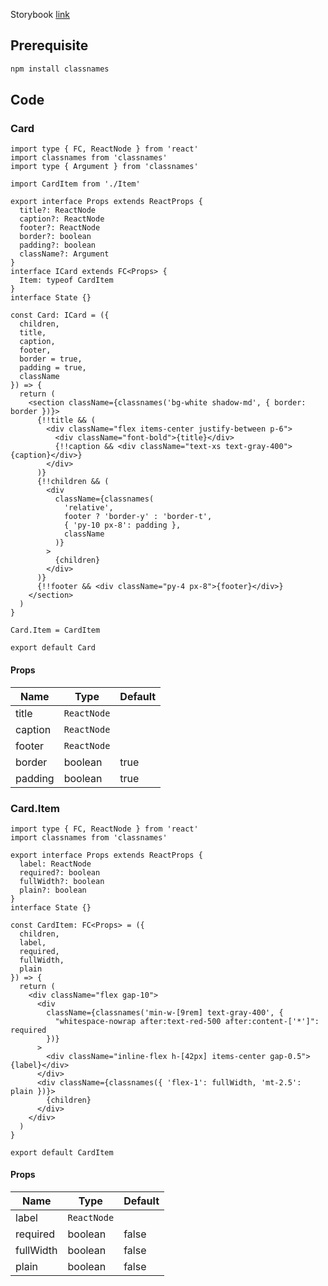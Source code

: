 
Storybook [link](https://components.kidow.me/?path=/story/data-display-card--default)

## Prerequisite

```bash npm2yarn
npm install classnames
```

## Code

### Card

```tsx title="components/Card/index.tsx"
import type { FC, ReactNode } from 'react'
import classnames from 'classnames'
import type { Argument } from 'classnames'

import CardItem from './Item'

export interface Props extends ReactProps {
  title?: ReactNode
  caption?: ReactNode
  footer?: ReactNode
  border?: boolean
  padding?: boolean
  className?: Argument
}
interface ICard extends FC<Props> {
  Item: typeof CardItem
}
interface State {}

const Card: ICard = ({
  children,
  title,
  caption,
  footer,
  border = true,
  padding = true,
  className
}) => {
  return (
    <section className={classnames('bg-white shadow-md', { border: border })}>
      {!!title && (
        <div className="flex items-center justify-between p-6">
          <div className="font-bold">{title}</div>
          {!!caption && <div className="text-xs text-gray-400">{caption}</div>}
        </div>
      )}
      {!!children && (
        <div
          className={classnames(
            'relative',
            footer ? 'border-y' : 'border-t',
            { 'py-10 px-8': padding },
            className
          )}
        >
          {children}
        </div>
      )}
      {!!footer && <div className="py-4 px-8">{footer}</div>}
    </section>
  )
}

Card.Item = CardItem

export default Card
```

#### Props

| Name    | Type        | Default |
| ------- | ----------- | ------- |
| title   | `ReactNode` |         |
| caption | `ReactNode` |         |
| footer  | `ReactNode` |         |
| border  | boolean     | true    |
| padding | boolean     | true    |

### Card.Item

```tsx title="components/Card/Item/index.tsx"
import type { FC, ReactNode } from 'react'
import classnames from 'classnames'

export interface Props extends ReactProps {
  label: ReactNode
  required?: boolean
  fullWidth?: boolean
  plain?: boolean
}
interface State {}

const CardItem: FC<Props> = ({
  children,
  label,
  required,
  fullWidth,
  plain
}) => {
  return (
    <div className="flex gap-10">
      <div
        className={classnames('min-w-[9rem] text-gray-400', {
          "whitespace-nowrap after:text-red-500 after:content-['*']": required
        })}
      >
        <div className="inline-flex h-[42px] items-center gap-0.5">{label}</div>
      </div>
      <div className={classnames({ 'flex-1': fullWidth, 'mt-2.5': plain })}>
        {children}
      </div>
    </div>
  )
}

export default CardItem
```

#### Props

| Name             | Type        | Default |
| ---------------- | ----------- | ------- |
| label<Required/> | `ReactNode` |         |
| required         | boolean     | false   |
| fullWidth        | boolean     | false   |
| plain            | boolean     | false   |
